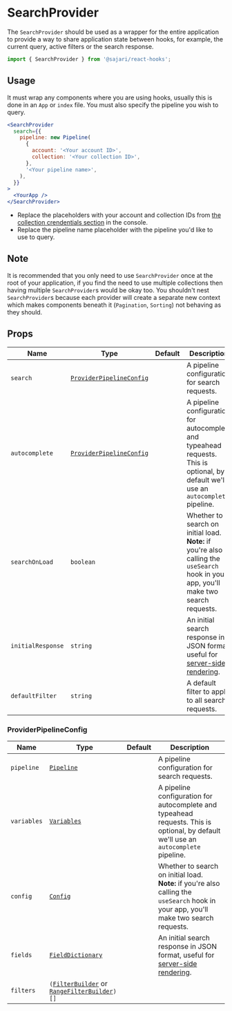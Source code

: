 
<SEO
  title="SearchProvider"
  scope={scopes.hooks}
  description="The SearchProvider should be used as a wrapper for the entire application to provide a way to share application state between hooks, for example, the current query, active filters or the search response."
/>

# SearchProvider

The `SearchProvider` should be used as a wrapper for the entire application to provide a way to share application state between hooks, for example, the current query, active filters or the search response.

```js
import { SearchProvider } from '@sajari/react-hooks';
```

## Usage

It must wrap any components where you are using hooks, usually this is done in an `App` or `index` file. You must also specify the pipeline you wish to query.

```jsx live=false
<SearchProvider
  search={{
    pipeline: new Pipeline(
      {
        account: '<Your account ID>',
        collection: '<Your collection ID>',
      },
      '<Your pipeline name>',
    ),
  }}
>
  <YourApp />
</SearchProvider>
```

- Replace the placeholders with your account and collection IDs from [the collection crendentials section](https://www.sajari.com/console/collection/credentials) in the console.
- Replace the pipeline name placeholder with the pipeline you'd like to use to query.

## Note

It is recommended that you only need to use `SearchProvider` once at the root of your application, if you find the need to use multiple collections then having multiple `SearchProvider`s would be okay too. You shouldn't nest `SearchProvider`s because each provider will create a separate new context which makes components beneath it (`Pagination`, `Sorting`) not behaving as they should.

## Props

| Name              | Type                                                | Default | Description                                                                                                                            |
| ----------------- | --------------------------------------------------- | ------- | -------------------------------------------------------------------------------------------------------------------------------------- |
| `search`          | [`ProviderPipelineConfig`](#providerpipelineconfig) |         | A pipeline configuration for search requests.                                                                                          |
| `autocomplete`    | [`ProviderPipelineConfig`](#providerpipelineconfig) |         | A pipeline configuration for autocomplete and typeahead requests. This is optional, by default we'll use an `autocomplete` pipeline.   |
| `searchOnLoad`    | `boolean`                                           |         | Whether to search on initial load. **Note:** if you're also calling the `useSearch` hook in your app, you'll make two search requests. |
| `initialResponse` | `string`                                            |         | An initial search response in JSON format, useful for [server-side rendering](/ssr).                                                   |
| `defaultFilter`   | `string`                                            |         | A default filter to apply to all search requests.                                                                                      |

### ProviderPipelineConfig

| Name        | Type                                                                                                     | Default | Description                                                                                                                            |
| ----------- | -------------------------------------------------------------------------------------------------------- | ------- | -------------------------------------------------------------------------------------------------------------------------------------- |
| `pipeline`  | [`Pipeline`](/classes/pipeline)                                                                          |         | A pipeline configuration for search requests.                                                                                          |
| `variables` | [`Variables`](/classes/variables)                                                                        |         | A pipeline configuration for autocomplete and typeahead requests. This is optional, by default we'll use an `autocomplete` pipeline.   |
| `config`    | [`Config`](/classes/config)                                                                              |         | Whether to search on initial load. **Note:** if you're also calling the `useSearch` hook in your app, you'll make two search requests. |
| `fields`    | [`FieldDictionary`](/classes/fielddictionary)                                                            |         | An initial search response in JSON format, useful for [server-side rendering](/ssr).                                                   |
| `filters`   | `(`[`FilterBuilder`](/classes/filterbuilder) or [`RangeFilterBuilder`](/classes/rangefilterbuilder)`)[]` |         |                                                                                                                                        |
